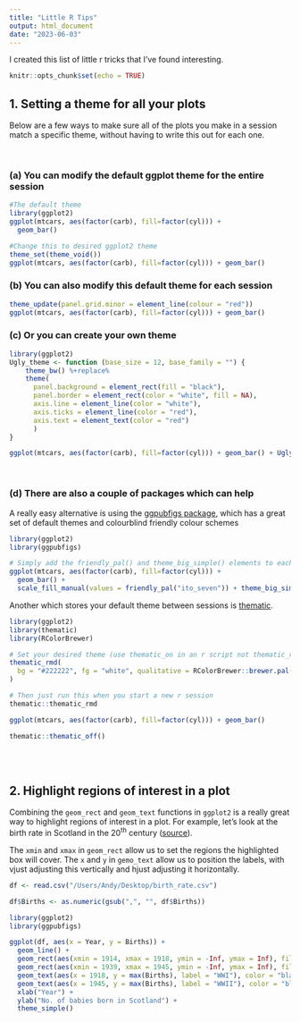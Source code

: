 ```yaml
---
title: "Little R Tips"
output: html_document
date: "2023-06-03"
---
```



I created this list of little r tricks that I've found interesting. 
```r
knitr::opts_chunk$set(echo = TRUE)
```


## 1. Setting a theme for all your plots

Below are a few ways to make sure all of the plots you make in a session match a specific theme, without having to write this out for each one.

<br>

### (a) You can modify the default ggplot theme for the entire session
```r
#The default theme
library(ggplot2)
ggplot(mtcars, aes(factor(carb), fill=factor(cyl))) + 
  geom_bar()

#Change this to desired ggplot2 theme
theme_set(theme_void())
ggplot(mtcars, aes(factor(carb), fill=factor(cyl))) + geom_bar()
```

### (b) You can also modify this default theme for each session
```r
theme_update(panel.grid.minor = element_line(colour = "red"))
ggplot(mtcars, aes(factor(carb), fill=factor(cyl))) + geom_bar()
```

### (c) Or you can create your own theme
```r
library(ggplot2)
Ugly_theme <- function (base_size = 12, base_family = "") {
    theme_bw() %+replace% 
    theme(
      panel.background = element_rect(fill = "black"),
      panel.border = element_rect(color = "white", fill = NA),
      axis.line = element_line(color = "white"),
      axis.ticks = element_line(color = "red"),
      axis.text = element_text(color = "red")
      )
}

ggplot(mtcars, aes(factor(carb), fill=factor(cyl))) + geom_bar() + Ugly_theme()
```

<br>

### (d) There are also a couple of packages which can help

A really easy alternative is using the [ggpubfigs package](https://github.com/JLSteenwyk/ggpubfigs#faq), which has a great set of default themes and colourblind friendly colour schemes
```r
library(ggplot2)
library(ggpubfigs)

# Simply add the friendly_pal() and theme_big_simple() elements to each ggplot command
ggplot(mtcars, aes(factor(carb), fill=factor(cyl))) + 
  geom_bar() + 
  scale_fill_manual(values = friendly_pal("ito_seven")) + theme_big_simple()
```

Another which stores your default theme between sessions is [thematic](https://rstudio.github.io/thematic/).
```r
library(ggplot2)
library(thematic)
library(RColorBrewer)

# Set your desired theme (use thematic_on in an r script not thematic_rmd())
thematic_rmd(
  bg = "#222222", fg = "white", qualitative = RColorBrewer::brewer.pal(8, "Dark2")
)

# Then just run this when you start a new r session
thematic::thematic_rmd

ggplot(mtcars, aes(factor(carb), fill=factor(cyl))) + geom_bar()

thematic::thematic_off()
```

<br><br>

## 2. Highlight regions of interest in a plot

Combining the `geom_rect` and `geom_text` functions in `ggplot2` is a really great way to highlight regions of interest in a plot. For example, let's look at the birth rate in Scotland in the 20^th^ century ([source](https://www.nrscotland.gov.uk/statistics-and-data/statistics/statistics-by-theme/vital-events/births/births-time-series-data)).

The `xmin` and `xmax` in `geom_rect` allow us to set the regions the highlighted box will cover. The `x` and `y` in `gemo_text` allow us to position the labels, with vjust adjusting this vertically and hjust adjusting it horizontally.
```r
df <- read.csv("/Users/Andy/Desktop/birth_rate.csv")

df$Births <- as.numeric(gsub(",", "", df$Births))
```

```r
library(ggplot2)
library(ggpubfigs)

ggplot(df, aes(x = Year, y = Births)) +
  geom_line() +
  geom_rect(aes(xmin = 1914, xmax = 1918, ymin = -Inf, ymax = Inf), fill = "red", alpha = 0.002) +
  geom_rect(aes(xmin = 1939, xmax = 1945, ymin = -Inf, ymax = Inf), fill = "red", alpha = 0.002) +
  geom_text(aes(x = 1918, y = max(Births), label = "WWI"), color = "black", vjust = 30, hjust = -0.3, size = 3.5) +
  geom_text(aes(x = 1945, y = max(Births), label = "WWII"), color = "black", vjust = 30, hjust = -0.3, size = 3.5) +
  xlab("Year") +
  ylab("No. of babies born in Scotland") +
  theme_simple()
```
